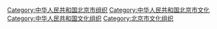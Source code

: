 [[Category:中华人民共和国北京市组织|Category:中华人民共和国北京市组织]]
[[Category:中华人民共和国北京市文化|Category:中华人民共和国北京市文化]]
[[Category:中华人民共和国文化组织|Category:中华人民共和国文化组织]]
[[Category:北京市文化组织|Category:北京市文化组织]]